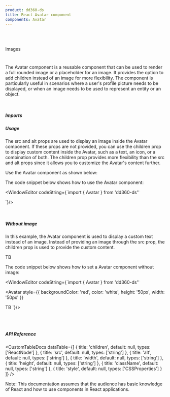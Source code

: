 ```yaml
---
product: dd360-ds
title: React Avatar component
components: Avatar
---
```


<br />
<br />

<Label>Images</Label>

# <HeaderDocCustom title="Avatar" pathUrl="images-avatar--with-image" />


The Avatar component is a reusable component that can be used to render a full
rounded image or a placeholder for an image. It provides the option to add
children instead of an image for more flexibility. The component is particularly
useful in scenarios where a user's profile picture needs to be displayed, or
when an image needs to be used to represent an entity or an object.

<br />

##### <span name="floating-nav">Imports</span>

<WindowEditor codeString="import { Avatar } from 'dd360-ds'" />

##### <span name="floating-nav">Usage</span>

The src and alt props are used to display an image inside the Avatar component.
If these props are not provided, you can use the children prop to display custom
content inside the Avatar, such as a text, an icon, or a combination of both.
The children prop provides more flexibility than the src and alt props since it
allows you to customize the Avatar's content further.

Use the Avatar component as shown below:

<Playground>
  <Avatar
    alt="Avatar"
    height="50px"
    src="https://picsum.photos/50/50"
    width="50px"
  />
</Playground>

The code snippet below shows how to use the Avatar component:

<WindowEditor
    codeString={`import { Avatar } from 'dd360-ds''

<Avatar
  alt="Avatar"
  height="50px"
  src="https://picsum.photos/50/50"
  width="50px"
/>
`}/>

<br />

##### <span name="floating-nav">Without image</span>

In this example, the Avatar component is used to display a custom text instead
of an image. Instead of providing an image through the src prop, the children
prop is used to provide the custom content.

<Playground>
  <Avatar
    style={{
      backgroundColor: 'red',
      color: 'white',
      height: '50px',
      width: '50px'
    }}
  >
    <Text variant="span">TB</Text>
  </Avatar>
</Playground>

The code snippet below shows how to set a Avatar component without image:

<WindowEditor
    codeString={`import { Avatar } from 'dd360-ds''

<Avatar
  style={{
    backgroundColor: 'red',
    color: 'white',
    height: '50px',
    width: '50px'
  }}
>
  <Text variant="span">TB</Text>
</Avatar>
`}/>

<br />
<br />

##### <span name="floating-nav">API Reference</span>

<CustomTableDocs
  dataTable={[
    { title: 'children', default: null, types: ['ReactNode'] },
    { title: 'src', default: null, types: ['string'] },
    { title: 'alt', default: null, types: ['string'] },
    { title: 'width', default: null, types: ['string'] },
    { title: 'height', default: null, types: ['string'] },
    { title: 'className', default: null, types: ['string'] },
    { title: 'style', default: null, types: ['CSSProperties'] }
  ]}
/>

Note: This documentation assumes that the audience has basic knowledge of React
and how to use components in React applications.

<BackAndForwardController />